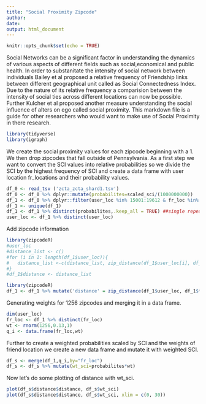 ```yaml
---
title: "Social Proximity Zipcode"
author: 
date: 
output: html_document
---
```


```r
knitr::opts_chunk$set(echo = TRUE)
```


Social Networks can be a significant factor in understanding the dynamics of various aspects of different fields such as social,economical and public health. In order to substanitate the intensity of social network between individuals Bailey et al proposed a relative frequency of Friendship links between different geographical unit called as Social Connectedness Index. Due to the nature of its relative frequency a comparision between the intensity of social ties across different locations can now be possible. Further Kulcher et al proposed another measure understanding the social influence of alters on ego called social proximity. This markdown file is a guide for other researchers who would want to make use of Social Proximity in there research.

```r
library(tidyverse)
library(igraph)
```

We create the social proximity values for each zipcode beginning with a 1. We then drop zipcodes that fall outside of Pennsylvania. As a first step we want to convert the SCI values into relative probabilities so we divide the SCI by the highest frequency of SCI and create a data frame with user location fr_locations and their probability values.

```r
df_0 <- read_tsv ('zcta_zcta_shard1.tsv')
df_0 <- df_0 %>% dplyr::mutate(probabilites=scaled_sci/(1000000000)) 
df_1 <- df_0 %>% dplyr::filter(user_loc %in% 15001:19612 & fr_loc %in% 15001:19612)
df_1 <- unique(df_1)
df_1 <- df_1 %>% distinct(probabilites,.keep_all = TRUE) ##single repeated pairwise comparisons for sci
user_loc <- df_1 %>% distinct(user_loc)
```

Add zipcode information
```r
library(zipcodeR)
#user_loc
#distance_list <- c()
#for (i in 1: length(df_1$user_loc)){
#   distance_list <-c(distance_list, zip_distance(df_1$user_loc[i], df_1$fr_loc[i][3]))
#}
#df_1$distance <- distance_list
```
```r
library(zipcodeR)
df_1 <- df_1 %>% mutate('distance' = zip_distance(df_1$user_loc, df_1$fr_loc))

```


Generating weights for  1256 zipcodes and merging it in a data frame.
```r
dim(user_loc)
fr_loc <- df_1 %>% distinct(fr_loc)
wt <- rnorm(1256,0.13,1)
q_i <- data.frame(fr_loc,wt)
```

Further to create a weighted probabilities scaled by SCI and the weights of friend location we create a new data frame and mutate it with weighted SCI. 
```r
df_s <- merge(df_1,q_i,by="fr_loc")
df_s <- df_s %>% mutate(wt_sci=probabilites*wt)
```
Now let's do some plotting of distance with wt_sci. 
```r
plot(df_s$distance$distance, df_s$wt_sci)
plot(df_s$distance$distance, df_s$wt_sci, xlim = c(0, 30))
```
